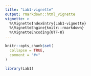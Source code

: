 ```yaml
---
title: "Lab1-vignette"
output: rmarkdown::html_vignette
vignette: >
  %\VignetteIndexEntry{Lab1-vignette}
  %\VignetteEngine{knitr::rmarkdown}
  %\VignetteEncoding{UTF-8}
---
```


```r
knitr::opts_chunk$set(
  collapse = TRUE,
  comment = "#>"
)
```

```r
library(Lab1)
```
